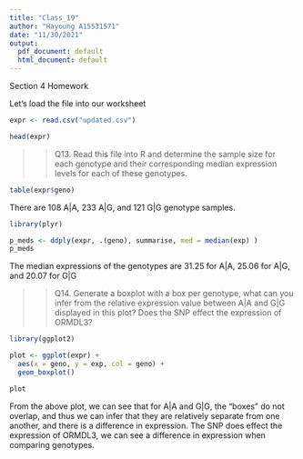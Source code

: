 ```yaml
---
title: "Class_19"
author: "Hayoung A15531571"
date: "11/30/2021"
output:
  pdf_document: default
  html_document: default
---
```


Section 4 Homework

Let's load the file into our worksheet
```r
expr <- read.csv("updated.csv")
```

```r
head(expr)
```

>> Q13. Read this file into R and determine the sample size for each genotype and their corresponding median expression levels for each of these genotypes. 

```r
table(expr$geno)
```
There are 108 A|A, 233 A|G, and 121 G|G genotype samples.

```r
library(plyr)

p_meds <- ddply(expr, .(geno), summarise, med = median(exp) )
p_meds
```
The median expressions of the genotypes are 31.25 for A|A, 25.06 for A|G, and 20.07 for G|G

>> Q14. Generate a boxplot with a box per genotype, what can you infer from the relative expression value between A|A and G|G displayed in this plot? Does the SNP effect the
expression of ORMDL3?

```r
library(ggplot2)

plot <- ggplot(expr) + 
  aes(x = geno, y = exp, col = geno) +
  geom_boxplot()

plot
```
From the above plot, we can see that for A|A and G|G, the "boxes" do not overlap, and thus we can infer that they are relatively separate from one another, and there is a difference in expression. 
The SNP does effect the expression of ORMDL3, we can see a difference in expression when comparing genotypes. 

